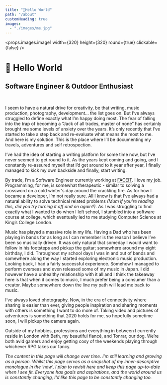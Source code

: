 ```yaml
---
title: "👋Hello World"
path: "/about"
customHeading: true
images:
  - "./images/me.jpg"
---
```


<props.images.image1 width={320} height={320} round={true} clickable={false} />

# 👋 Hello World

## Software Engineer & Outdoor Enthusiast

<br />

I seem to have a natural drive for creativity, be that writing, music production, photography, development… the list goes on.
But I’ve always struggled to define exactly what I’m happy doing most.
The fear of falling into the trap of becoming a “Jack of all trades, master of none” has certainly brought me some levels of anxiety over the years.
It’s only recently that I’ve started to take a step back and re-evaluate what means the most to me. And here is my solution.
This is the place where I’ll be documenting my travels, adventures and self retrospection.

I’ve had the idea of starting a writing platform for some time now, but I’ve never seemed to get round to it.
As the years kept coming and going, and I constantly re-assured myself that I’d get around to it year after year,
I finally managed to kick my own backside and finally, start writing.

By trade, I’m a Software Engineer currently working at [FACEIT](https://www.faceit.com).
I love my job. Programming, for me, is somewhat therapeutic - similar to solving a crossword on a cold winter's day around the crackling fire.
As for how I became a developer, I’m not really sure.
All I know is that I’ve always had a natural ability to solve technical related problems _(Mum if you’re reading this, did you try turning it off and on again?)_.
As I was struggling to find exactly what I wanted to do when I left school, I stumbled into a software course at college, which eventually led to me studying Computer Science at King’s College London.

Music has played a massive role in my life.
Having a Dad who has been playing in bands for as long as I can remember is the reason I believe I’ve been so musically driven.
It was only natural that someday I would want to follow in his footsteps and pickup the guitar; somewhere around my eight birthday, I did.
Throughout my school days l was in and out of bands and somewhere along the way I started exploring electronic music production.
Looking back, I had a fairly successful experience. Somehow I managed to perform overseas and even released some of my music in Japan. I did however have a unhealthy relationship with it all and I think the takeaway here is that when it comes to music, I much prefer being a consumer than a creator. Maybe somewhere down the line my path will lead me back to music.

I’ve always loved photography.
Now, in the era of connectivity where sharing is easier than ever, giving people inspiration and sharing moments with others is something I want to do more of.
Taking video and pictures of adventures is something that 2020 holds for me, so hopefully sometime soon, I will pickup the camera again.

Outside of my hobbies, professions and everything in between I currently reside in London with Beth, my beautiful fiancé, and Tonrar, our dog.
We’re both avid gamers and enjoy getting cosy of the weekends playing through whichever RPG takes our fancy.

_The content in this page will change over time. I’m still learning and growing as a person. Whilst this page serves as a snapshot of my inner-descriptive monologue in the ’now’, I plan to revisit here and keep this page up-to-date when I see fit. Everyone has goals and aspirations, and the world around us is constantly changing, I'd like this page to be constantly changing too._

